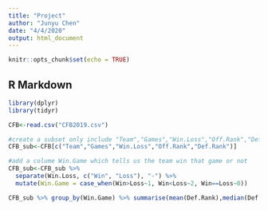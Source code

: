 ```yaml
---
title: "Project"
author: "Junyu Chen"
date: "4/4/2020"
output: html_document
---
```


```r
knitr::opts_chunk$set(echo = TRUE)
```

## R Markdown

```r
library(dplyr)
library(tidyr)

CFB<-read.csv("CFB2019.csv")

#create a subset only include "Team","Games","Win.Loss","Off.Rank","Def.Rank"
CFB_sub<-CFB[c("Team","Games","Win.Loss","Off.Rank","Def.Rank")]

#add a colume Win.Game which tells us the team win that game or not
CFB_sub<-CFB_sub %>%
  separate(Win.Loss, c("Win", "Loss"), "-") %>% 
  mutate(Win.Game = case_when(Win>Loss~1, Win<Loss~2, Win==Loss~0))

CFB_sub %>% group_by(Win.Game) %>% summarise(mean(Def.Rank),median(Def.Rank))
```

